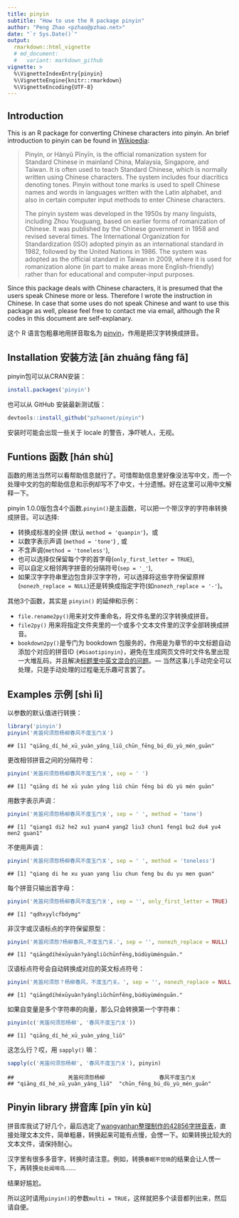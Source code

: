 ```yaml
---
title: pinyin
subtitle: "How to use the R package pinyin"
author: "Peng Zhao <pzhao@pzhao.net>"
date: "`r Sys.Date()`"
output: 
  rmarkdown::html_vignette
  # md_document:
  #   variant: markdown_github
vignette: >
  %\VignetteIndexEntry{pinyin}
  %\VignetteEngine{knitr::rmarkdown}
  %\VignetteEncoding{UTF-8}
---
```


## Introduction

This is an R package for converting Chinese characters into pinyin. An brief introduction to pinyin can be found in [Wikipedia](https://en.wikipedia.org/wiki/Pinyin):

> Pinyin, or Hànyǔ Pīnyīn, is the official romanization system for Standard Chinese in mainland China, Malaysia, Singapore, and Taiwan. It is often used to teach Standard Chinese, which is normally written using Chinese characters. The system includes four diacritics denoting tones. Pinyin without tone marks is used to spell Chinese names and words in languages written with the Latin alphabet, and also in certain computer input methods to enter Chinese characters.
>
> The pinyin system was developed in the 1950s by many linguists, including Zhou Youguang, based on earlier forms of romanization of Chinese. It was published by the Chinese government in 1958 and revised several times. The International Organization for Standardization (ISO) adopted pinyin as an international standard in 1982, followed by the United Nations in 1986. The system was adopted as the official standard in Taiwan in 2009, where it is used for romanization alone (in part to make areas more English-friendly) rather than for educational and computer-input purposes.

Since this package deals with Chinese characters, it is presumed that the users speak Chinese more or less. Therefore I wrote the instruction in Chinese. In case that some uses do not speak Chinese and want to use this package as well, please feel free to contact me via email, although the R codes in this document are self-explanary. 


这个 R 语言包粗暴地用拼音取名为 [pinyin](https://github.com/pzhaonet/pinyin/)，作用是把汉字转换成拼音。

## Installation 安装方法 [ān zhuānɡ fānɡ fǎ]

pinyin包可以从CRAN安装：

```r
install.packages('pinyin')
```

也可以从 GitHub 安装最新测试版：

```r
devtools::install_github("pzhaonet/pinyin")
```

安装时可能会出现一些关于 locale 的警告，净吓唬人，无视。

## Funtions 函数 [hán shù]

函数的用法当然可以看帮助信息就行了。可惜帮助信息里好像没法写中文，而一个处理中文的包的帮助信息和示例却写不了中文，十分遗憾。好在这里可以用中文解释一下。

pinyin 1.0.0版包含4个函数.`pinyin()`是主函数，可以把一个带汉字的字符串转换成拼音。可以选择:

-   转换成标准的全拼 (默认 `method = 'quanpin'`)，或
-   以数字表示声调 (`method = 'tone'`) , 或
-   不含声调(`method = 'toneless'`),
-   也可以选择仅保留每个字的首字母(`only_first_letter = TRUE`),
-   可以自定义相邻两字拼音的分隔符号(`sep = '_'`),
-   如果汉字字符串里边包含非汉字字符，可以选择将这些字符保留原样(`nonezh_replace = NULL`)还是转换成指定字符(如`nonezh_replace = '-'`)。

其他3个函数，其实是 `pinyin()` 的延伸和示例：

- `file.rename2py()`用来对文件重命名，将文件名里的汉字转换成拼音。
- `file2py()` 用来将指定文件夹里的一个或多个文本文件里的汉字全部转换成拼音。 
- `bookdown2py()`是专门为 bookdown 包服务的，作用是为章节的中文标题自动添加个对应的拼音ID `{#biaotipinyin}`，避免在生成网页文件时文件名里出现一大堆乱码，并且解决[标题里中英文混合的问题](https://disqus.com/home/discussion/yihui/_yihui_xie_679/#comment-3175332429)。--- 当然这事儿手动完全可以处理，只是手动处理的过程毫无乐趣可言罢了。

## Examples 示例 [shì lì]

以参数的默认值进行转换：

``` r
library('pinyin')
pinyin('羌笛何须怨杨柳春风不度玉门关')
```

    ## [1] "qiānɡ_dí_hé_xū_yuàn_yánɡ_liǔ_chūn_fēnɡ_bú_dù_yù_mén_ɡuān"

更改相邻拼音之间的分隔符号：

``` r
pinyin('羌笛何须怨杨柳春风不度玉门关', sep = ' ')
```

    ## [1] "qiānɡ dí hé xū yuàn yánɡ liǔ chūn fēnɡ bú dù yù mén ɡuān"

用数字表示声调：

``` r
pinyin('羌笛何须怨杨柳春风不度玉门关', sep = ' ', method = 'tone')
```

    ## [1] "qiang1 di2 he2 xu1 yuan4 yang2 liu3 chun1 feng1 bu2 du4 yu4 men2 guan1"

不使用声调：

``` r
pinyin('羌笛何须怨杨柳春风不度玉门关', sep = ' ', method = 'toneless')
```

    ## [1] "qiang di he xu yuan yang liu chun feng bu du yu men guan"

每个拼音只输出首字母：

``` r
pinyin('羌笛何须怨杨柳春风不度玉门关', sep = '', only_first_letter = TRUE)
```

    ## [1] "qdhxyylcfbdymɡ"

非汉字或汉语标点的字符保留原型：

``` r
pinyin('羌笛何须怨?杨柳春风,不度玉门关.', sep = '', nonezh_replace = NULL)
```

    ## [1] "qiānɡdíhéxūyuàn?yánɡliǔchūnfēnɡ,búdùyùménɡuān."


汉语标点符号会自动转换成对应的英文标点符号：

``` r
pinyin('羌笛何须怨？杨柳春风，不度玉门关。', sep = '', nonezh_replace = NULL)
```

    ## [1] "qiānɡdíhéxūyuàn?yánɡliǔchūnfēnɡ,búdùyùménɡuān."

如果自变量是多个字符串的向量，那么只会转换第一个字符串：

``` r
pinyin(c('羌笛何须怨杨柳', '春风不度玉门关'))
```

    ## [1] "qiānɡ_dí_hé_xū_yuàn_yánɡ_liǔ"

这怎么行？哎，用 `sapply()` 嘛：

``` r
sapply(c('羌笛何须怨杨柳', '春风不度玉门关'), pinyin)
```

    ##                 羌笛何须怨杨柳                 春风不度玉门关 
    ## "qiānɡ_dí_hé_xū_yuàn_yánɡ_liǔ"  "chūn_fēnɡ_bú_dù_yù_mén_ɡuān"
    
## Pinyin library 拼音库 [pīn yīn kù]

拼音库我试了好几个，最后选定了[wangyanhan整理制作的42856字拼音表](http://bbs.unispim.com/forum.php?mod=viewthread&tid=31644)，直接处理文本文件，简单粗暴，转换起来可能有点慢，会愣一下。如果转换比较大的文本文件，请保持耐心。

汉字里有很多多音字，转换时请注意。例如，转换`春眠不觉晓`的结果会让人愣一下，再转换`处处闻啼鸟`……

结果好尴尬。

所以这时请用`pinyin()`的参数`multi = TRUE`，这样就把多个读音都列出来，然后请自便。

